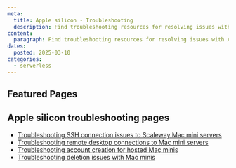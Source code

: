 ```yaml
---
meta:
  title: Apple silicon - Troubleshooting
  description: Find troubleshooting resources for resolving issues with Apple silicon.
content:
  paragraph: Find troubleshooting resources for resolving issues with Apple silicon.
dates:
  posted: 2025-03-10
categories:
  - serverless
---
```


<ProductHeader
  productName="Apple silicon troubleshooting"
  productLogo="appleSilicon"
  description="Troubleshoot common issues with Apple silicon on Scaleway. Find solutions to help resolve problems and get started."
/>

## Featured Pages

<Grid>
    <DefaultCard
      title="Apple silicon FAQ"
      description="General info on Apple silicon"
      url="/faq/apple-silicon/"
      label="See more"
    />
    <DefaultCard
      title="Troubleshooting SSH connection issues to Mac mini servers
"
      description="This page helps you to resolve connection issues to your Mac mini via SSH."
      url="/apple-silicon/troubleshooting/cant-connect-using-ssh/"
      label="See more"
    />
    <DefaultCard
      title="Troubleshooting remote desktop connections to Mac mini servers"
      description="This page helps you to resolve remote desktop (VNC) connection issues to your Mac mini."
      url="/apple-silicon/troubleshooting/cant-connect-using-vnc/"
      label="See more"
    />
</Grid>
<Grid>
    <DefaultCard
      title="Troubleshooting account creation for hosted Mac minis"
      description="This page helps you to resolve Apple account creation issues from your hosted Mac muni"
      url="/apple-silicon/troubleshooting/cant-create-apple-account/"
      label="See more"
    />
    <DefaultCard
      title="Troubleshooting deletion issues with Mac minis"
      description="This page helps you to resolve issues you may encounter when you want to delete your Mac mini."
      url="/apple-silicon/troubleshooting/cant-delete-mac-mini/"
      label="See more"
    />
    <DefaultCard
      title="Bare Metal Shared Responsibility Model"
      description="Our shared responsibility model clarifies the division of duties between Scaleway and our users."
      url="/elastic-metal/reference-content/shared-responsibility-model/"
      label="See more"
    />
</Grid>

## Apple silicon troubleshooting pages

- [Troubleshooting SSH connection issues to Scaleway Mac mini servers](/apple-silicon/troubleshooting/cant-connect-using-ssh/)
- [Troubleshooting remote desktop connections to Mac mini servers](/apple-silicon/troubleshooting/cant-connect-using-vnc/)
- [Troubleshooting account creation for hosted Mac minis](/apple-silicon/troubleshooting/cant-create-apple-account/)
- [Troubleshooting deletion issues with Mac minis](/apple-silicon/troubleshooting/cant-delete-mac-mini/)
